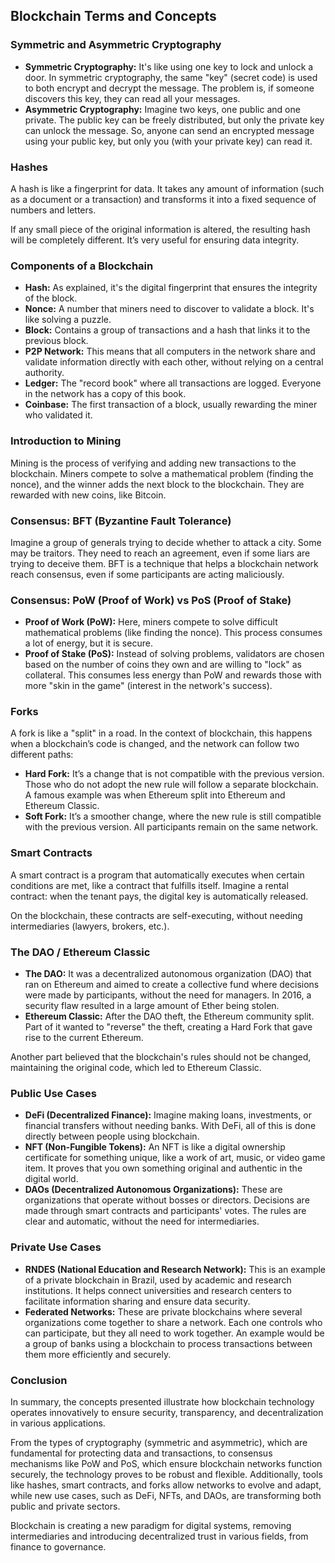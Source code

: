 ## Blockchain Terms and Concepts

### Symmetric and Asymmetric Cryptography

- **Symmetric Cryptography:** It's like using one key to lock and unlock a door. In symmetric cryptography, the same "key" (secret code) is used to both encrypt and decrypt the message. The problem is, if someone discovers this key, they can read all your messages.
- **Asymmetric Cryptography:** Imagine two keys, one public and one private. The public key can be freely distributed, but only the private key can unlock the message. So, anyone can send an encrypted message using your public key, but only you (with your private key) can read it.

### Hashes

A hash is like a fingerprint for data. It takes any amount of information (such as a document or a transaction) and transforms it into a fixed sequence of numbers and letters.

If any small piece of the original information is altered, the resulting hash will be completely different. It’s very useful for ensuring data integrity.

### Components of a Blockchain

- **Hash:** As explained, it's the digital fingerprint that ensures the integrity of the block.
- **Nonce:** A number that miners need to discover to validate a block. It's like solving a puzzle.
- **Block:** Contains a group of transactions and a hash that links it to the previous block.
- **P2P Network:** This means that all computers in the network share and validate information directly with each other, without relying on a central authority.
- **Ledger:** The "record book" where all transactions are logged. Everyone in the network has a copy of this book.
- **Coinbase:** The first transaction of a block, usually rewarding the miner who validated it.

### Introduction to Mining

Mining is the process of verifying and adding new transactions to the blockchain. Miners compete to solve a mathematical problem (finding the nonce), and the winner adds the next block to the blockchain. They are rewarded with new coins, like Bitcoin.

### Consensus: BFT (Byzantine Fault Tolerance)

Imagine a group of generals trying to decide whether to attack a city. Some may be traitors. They need to reach an agreement, even if some liars are trying to deceive them. BFT is a technique that helps a blockchain network reach consensus, even if some participants are acting maliciously.

### Consensus: PoW (Proof of Work) vs PoS (Proof of Stake)

- **Proof of Work (PoW):** Here, miners compete to solve difficult mathematical problems (like finding the nonce). This process consumes a lot of energy, but it is secure.
- **Proof of Stake (PoS):** Instead of solving problems, validators are chosen based on the number of coins they own and are willing to "lock" as collateral. This consumes less energy than PoW and rewards those with more "skin in the game" (interest in the network's success).

### Forks

A fork is like a "split" in a road. In the context of blockchain, this happens when a blockchain’s code is changed, and the network can follow two different paths:

- **Hard Fork:** It’s a change that is not compatible with the previous version. Those who do not adopt the new rule will follow a separate blockchain. A famous example was when Ethereum split into Ethereum and Ethereum Classic.
- **Soft Fork:** It’s a smoother change, where the new rule is still compatible with the previous version. All participants remain on the same network.

### Smart Contracts

A smart contract is a program that automatically executes when certain conditions are met, like a contract that fulfills itself. Imagine a rental contract: when the tenant pays, the digital key is automatically released.

On the blockchain, these contracts are self-executing, without needing intermediaries (lawyers, brokers, etc.).

### The DAO / Ethereum Classic

- **The DAO:** It was a decentralized autonomous organization (DAO) that ran on Ethereum and aimed to create a collective fund where decisions were made by participants, without the need for managers. In 2016, a security flaw resulted in a large amount of Ether being stolen.
- **Ethereum Classic:** After the DAO theft, the Ethereum community split. Part of it wanted to "reverse" the theft, creating a Hard Fork that gave rise to the current Ethereum.

Another part believed that the blockchain's rules should not be changed, maintaining the original code, which led to Ethereum Classic.

### Public Use Cases

- **DeFi (Decentralized Finance):** Imagine making loans, investments, or financial transfers without needing banks. With DeFi, all of this is done directly between people using blockchain.
- **NFT (Non-Fungible Tokens):** An NFT is like a digital ownership certificate for something unique, like a work of art, music, or video game item. It proves that you own something original and authentic in the digital world.
- **DAOs (Decentralized Autonomous Organizations):** These are organizations that operate without bosses or directors. Decisions are made through smart contracts and participants' votes. The rules are clear and automatic, without the need for intermediaries.

### Private Use Cases

- **RNDES (National Education and Research Network):** This is an example of a private blockchain in Brazil, used by academic and research institutions. It helps connect universities and research centers to facilitate information sharing and ensure data security.
- **Federated Networks:** These are private blockchains where several organizations come together to share a network. Each one controls who can participate, but they all need to work together. An example would be a group of banks using a blockchain to process transactions between them more efficiently and securely.

### Conclusion

In summary, the concepts presented illustrate how blockchain technology operates innovatively to ensure security, transparency, and decentralization in various applications.

From the types of cryptography (symmetric and asymmetric), which are fundamental for protecting data and transactions, to consensus mechanisms like PoW and PoS, which ensure blockchain networks function securely, the technology proves to be robust and flexible. Additionally, tools like hashes, smart contracts, and forks allow networks to evolve and adapt, while new use cases, such as DeFi, NFTs, and DAOs, are transforming both public and private sectors.

Blockchain is creating a new paradigm for digital systems, removing intermediaries and introducing decentralized trust in various fields, from finance to governance.
